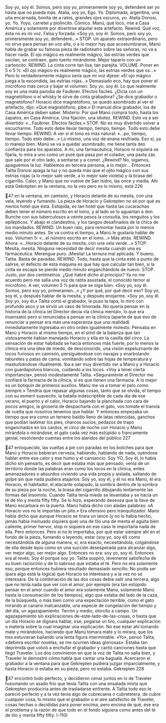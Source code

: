 Soy yo, soy él. Somos, pero soy yo, primeramente soy yo, defenderé ser yo
hasta que no pueda más. Atalía, soy yo, Ego. Yo. Diplomada, argentina, una uña
encarnada, bonita de a ratos, grandes ojos oscuros, yo. Atalía Donosi, yo. Yo. Yoyo, carretel y piolincito. Cómico.
Manú, qué loco, irse a Casa América y solamente por divertirse alquilar este
artefacto. Rewind. Qué voz, ésta no es mi voz. Falsa y forzada: «Soy yo, soy él.
Somos, pero soy yo, primeramente soy yo, defenderé...» STOP. Un aparato
extraordinario, pero no sirve para pensar en voz alta, o a lo mejor hay que
acostumbrarse, Manú habla de grabar su famosa pieza de radioteatro sobre las
señoras, no va a hacer nada. El ojo mágico es realmente mágico, las estrías verdes
que oscilan, se contraen, gato tuerto mirándome. Mejor taparlo con un cartoncito.
REWIND. La cinta corre tan lisa, tan parejita. VOLUME. Poner en 5 o 5 ½: «El ojo
mágico es realmente mágico, las estrías verdes que os...» Pero lo verdaderamente
mágico sería que mi voz dijese: «El ojo mágico juega a la escondida, las estrías
rojas...» Demasiado eco, hay que poner el micrófono más cerca y bajar el
volumen. Soy yo, soy él. Lo que realmente soy es una mala parodia de Faulkner.
Efectos fáciles. ¿Dicta con un magnetófono o el whisky le sirve de cinta
grabadora? ¿Se dice grabador o magnetófono? Horacio dice magnetófono, se
quedó asombrado al ver el artefacto, dijo: «Qué magnetófono, pibe.» El manual
dice grabador, los de Casa América deben saber. Misterio: Por qué Manú compra
todo, hasta los zapatos, en Casa América. Una fijación, una idiotez. REWIND.
Esto va a ser divertido: «...Faulkner. Efectos fáciles.» STOP. No es muy divertido
volver a escucharme. Todo esto debe llevar tiempo, tiempo, tiempo. Todo esto
debe llevar tiempo. REWIND. A ver si el tono es más natural: «...po, tiempo,
tiempo. Todo esto debe...» Lo mismo, una voz de enana resfriada. Eso sí, ya lo
manejo bien. Manú se va a quedar asombrado, me tiene tanta des confianza para
los aparatos. A mí, una farmacéutica, Horacio ni siquiera se fijaría, lo mira a uno
como un puré que pasa por el colador, una pasta zás que sale por el otro lado, a
sentarse y a comer. ¿Rewind? No, sigamos, apaguemos la luz. Hablemos en
tercera persona, a lo mejor... Entonces Talita Donosi apaga la luz y no queda más
que el ojito mágico con sus estrías rojas (a lo mejor sale verde, a lo mejor sale
violeta) y la brasa del cigarrillo. Calor, y Manú que no vuelve de San Isidro, las
once y media. Ahí está Gekrepten en la ventana, no la veo pero es lo mismo, está
226

47
en la ventana, en camisón, y Horacio delante de su mesita, con una vela, leyendo
y fumando. La pieza de Horacio y Gekrepten no sé por qué es menos hotel que
ésta. Estúpida, es tan hotel que hasta las cucarachas deben tener el número
escrito en el lomo, y al lado se lo aguantan a don Bunche con sus tuberculosos a
veinte pesos la consulta, los renguitos y los epilépticos. Y abajo el clandestino, y
los tangos desafinados de la chica de los mandados. REWIND. Un buen rato,
para remontar hasta por lo menos medio minuto antes. Se va contra el tiempo, a
Manú le gustaría hablar de eso. Volumen 5: «...el número escrito en el lomo...»
Más atrás. REWIND. Ahora: «...Horacio delante de su mesita, con una vela
verde...» STOP. Mesita, mesita. Ninguna necesidad de decir mesita cuando una
es farmacéutica. Merengue puro. ¡Mesita! La ternura mal aplicada. Y bueno,
Talita. Basta de pavadas. REWIND. Todo, hasta que la cinta esté a punto de
salirse, el defecto de esta máquina es que hay que calcular tan bien, si la cinta se
escapa se pierde medio minuto enganchándola de nuevo. STOP. Justo, por dos
centímetros. ¿Qué habré dicho al principio? Ya no me acuerdo pero me salía una
voz de ratita asustada, el conocido temor al micrófono. A ver, volumen 5 ½ para
que se oiga bien. «Soy yo, soy él. Somos, pero soy yo, primeramen...» ¿Y por qué,
por qué decir eso? Soy yo, soy él, y después hablar de la mesita, y después
enojarme. «Soy yo, soy él. Soy yo, soy él.»
Talita cortó el grabador, le puso la tapa, lo miró con profundo asco y se sirvió
un vaso de limonada. No quería pensar en la historia de la clínica (el Director
decía «la clínica mental», lo que era insensato) pero si renunciaba a pensar en la
clínica (aparte de que eso de renunciar a pensar era más una esperanza que una
realidad) inmediatamente ingresaba en otro orden igualmente molesto. Pensaba
en Manú y Horacio al mismo tiempo, en el símil de la balanza que tan
vistosamente habían manejado Horacio y ella en la casilla del circo. La sensación
de estar habitada se hacía entonces más fuerte, por lo menos la clínica era una
idea de miedo, de desconocido, una visión espeluznante de locos furiosos en
camisón, persiguiéndose con navajas y enarbolando taburetes y patas de cama,
vomitando sobre las hojas de temperatura y masturbándose ritualmente. Iba a
ser muy divertido ver a Manú y a Horacio con guardapolvos blancos, cuidando a
los locos. «Voy a tener cierta importancia», pensó modestamente Talita.
«Seguramente el Director me confiará la farmacia de la clínica, si es que tienen
una farmacia. A lo mejor es un botiquín de primeros auxilios. Manú me va a
tomar el pelo como siempre.» Tendría que repasar algunas cosas, tanto que se
olvida, el tiempo con su esmeril suavecito, la batalla indescriptible de cada día de
ese verano, el puerto y el calor, Horacio bajando la planchada con cara de pocos
amigos, la grosería de despacharla con el gato, vos tomate el tranvía de vuelta
que nosotros tenemos que hablar. Y entonces empezaba un tiempo que era como
un terreno baldío lleno de latas retorcidas, ganchos que podían lastimar los pies,
charcos sucios, pedazos de trapo enganchados en los cardos, el circo de noche
con Horacio y Manú mirándola o mirándose, el gato cada vez más estúpido o
francamente genial, resolviendo cuentas entre los alaridos del público
227

47
enloquecido, las vueltas a pie con paradas en los boliches para que Manú y
Horacio bebieran cerveza, hablando, hablando de nada, oyéndose hablar entre
ese calor y ese humo y el cansancio. Soy YO, Soy él, lo había dicho sin pensarlo,
es decir que estaba más que pensado, venía de un territorio donde las palabras
eran como los locos en la clínica, entes amenazadores o absurdos viviendo una
vida propia y aislada, saltando de golpe sin que nada pudiera atajarlos: Soy yo,
soy él, y él no era Manú, él era Horacio, el habitador, el atacante solapado, la
sombra dentro de la sombra de su pieza por la noche, la brasa del cigarrillo
dibujando lentamente las formas del insomnio.
Cuando Talita tenía miedo se levantaba y se hacía un té de tilo y menta fifty
fifty. Se lo hizo, esperando deseosa que la llave de Manú escarbara en la puerta.
Manú había dicho con aladas palabras: «A Horacio vos no le importás un pito.»
Era ofensivo pero tranquilizador. Manú había dicho que aunque Horacio se
tirara un lance (y no lo había hecho, jamás había insinuado siquiera que)
una de tilo
una de menta
el agüita bien caliente, primer hervor, stop
ni siquiera en ese caso le importaría nada de ella. Pero entonces. Pero si no le
importaba, por qué estar siempre ahí en el fondo de la pieza, fumando o leyendo,
estar (soy yo, soy él) como necesitándola de alguna manera, sí, era exacto,
necesitándola, colgándose de ella desde lejos como en una succión desesperada
para alcanzar algo, ver mejor algo, ser mejor algo. Entonces no era: soy yo, soy él.
Entonces era al revés: Soy él porque soy yo. Talita suspiró, levemente satisfecha de
su buen raciocinio y de lo sabroso que estaba el té.
Pero no era solamente eso, porque entonces hubiera resultado demasiado
sencillo. No podía ser (para algo está la lógica) que Horacio se interesara y a la
vez no se interesara. De la combinación de las dos cosas debía salir una tercera,
algo que no tenía nada que ver con el amor, por ejemplo (era tan estúpido pensar
en el amor cuando el amor era solamente Manú, solamente Manú hasta la
consumación de los tiempos), algo que estaba del lado de la caza, de la
búsqueda, o más bien como una expectación terrible, como el gato mirando al
canario inalcanzable, una especie de congelación del tiempo y del día, un
agazapamiento. Terrón y medio, olorcito a campo. Un agazapamiento sin
explicaciones de-este-lado-de-las-cosas, o hasta que un día Horacio se dignara
hablar, irse, pegarse un tiro, cualquier explicación o materia sobre la cual
imaginar una explicación. No ese estar ahí tomando mate y mirándolos,
haciendo que Manú tomara mate y lo mirara, que los tres estuvieran bailando
una lenta figura interminable. «Yo», pensó Talita, «debiera escribir novelas, se
me ocurren ideas gloriosas». Estaba tan deprimida que volvió a enchufar el
grabador y cantó canciones hasta que llegó Traveler. Los dos convinieron en que
la voz de Talita no salía bien, y Traveler le demostró cómo había que cantar una
baguala. Acercaron el grabador a la ventana para que Gekrepten pudiera juzgar
imparcialmente, y hasta Horacio si estaba en su pieza, pero no estaba. Gekrepten
228

47
encontró todo perfecto, y decidieron cenar juntos en lo de Traveler fusionando
un asado frío que tenía Talita con una ensalada mixta que Gekrepten produciría
antes de trasladarse enfrente. A Talita todo eso le pareció perfecto y a la vez tenía
algo de cubrecama o cubretetera, de cubre cualquier cosa, lo mismo que el
grabador o el aire satisfecho de Traveler, cosas hechas o decididas para poner
encima, pero encima de qué, ése era el problema y la razón de que todo en el
fondo siguiera como antes del té de tilo y menta fifty fifty.
(-110)
